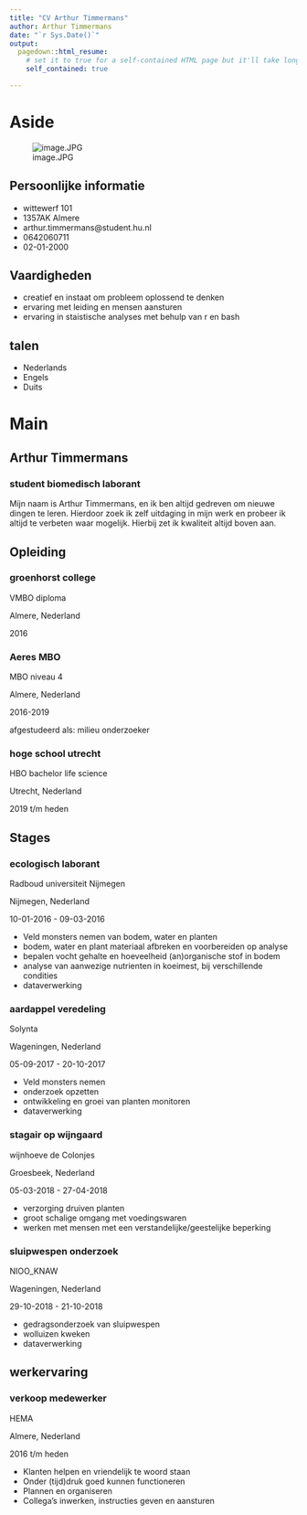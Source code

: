 ```yaml
---
title: "CV Arthur Timmermans"
author: Arthur Timmermans
date: "`r Sys.Date()`"
output:
  pagedown::html_resume:
    # set it to true for a self-contained HTML page but it'll take longer to render
    self_contained: true

---
```


Aside
================================================================================


![image.JPG](images/image.JPG)


Persoonlijke informatie {#contact}
--------------------------------------------------------------------------------
- <i class="fa fa-house"></i> wittewerf 101
- 1357AK Almere
- <i class="fa fa-envelope"></i> arthur.timmermans@student.hu.nl
- <i class="fa fa-phone"></i> 0642060711
- <i class="fa fa-calendar"></i> 02-01-2000

Vaardigheden {#skills}
--------------------------------------------------------------------------------

- creatief en instaat om probleem oplossend te denken 
- ervaring met leiding en mensen aansturen 
- ervaring in staistische analyses met behulp van r en bash 

talen {#language}
--------------------------------------------------------------------------------
- Nederlands
- Engels        
- Duits 





Main
================================================================================

Arthur Timmermans {#title}
--------------------------------------------------------------------------------

### student biomedisch laborant

Mijn naam is Arthur Timmermans, en ik ben altijd gedreven om nieuwe dingen te leren. Hierdoor zoek ik zelf uitdaging in mijn werk en probeer ik altijd te verbeten waar mogelijk. Hierbij zet ik kwaliteit altijd boven aan. 


Opleiding {data-icon=graduation-cap data-concise=true}
--------------------------------------------------------------------------------

### groenhorst college

VMBO diploma

Almere, Nederland

2016


### Aeres MBO 

MBO niveau 4

Almere, Nederland

2016-2019

afgestudeerd als: milieu onderzoeker

### hoge school utrecht 
HBO bachelor life science 

Utrecht, Nederland 

2019 t/m heden

Stages {data-icon=laptop}
--------------------------------------------------------------------------------

### ecologisch laborant 

Radboud universiteit Nijmegen 

Nijmegen, Nederland 

10-01-2016 - 09-03-2016 

::: ervaring
- Veld monsters nemen van bodem, water en planten 
- bodem, water en plant materiaal afbreken en voorbereiden op analyse 
- bepalen vocht gehalte en hoeveelheid (an)organische stof in bodem 
- analyse van aanwezige nutrienten in koeimest, bij verschillende condities 
- dataverwerking 
:::

### aardappel veredeling 

Solynta 

Wageningen, Nederland 

05-09-2017 - 20-10-2017 

::: ervaring
- Veld monsters nemen 
- onderzoek opzetten 
- ontwikkeling en groei van planten monitoren 
- dataverwerking 
:::

###  stagair op wijngaard

wijnhoeve de Colonjes

Groesbeek, Nederland

05-03-2018 - 27-04-2018 

::: ervaring
- verzorging druiven planten 
- groot schalige omgang met voedingswaren 
- werken met mensen met een verstandelijke/geestelijke beperking  
:::

### sluipwespen onderzoek  

NIOO_KNAW 

Wageningen, Nederland 

29-10-2018 - 21-10-2018 


::: ervaring
- gedragsonderzoek van sluipwespen  
- wolluizen kweken   
- dataverwerking 
:::

werkervaring {data-icon=suitcase}
--------------------------------------------------------------------------------

### verkoop medewerker

HEMA 

Almere, Nederland

2016 t/m heden 

::: ervaring
- Klanten helpen en vriendelijk te woord staan 
- Onder (tijd)druk goed kunnen functioneren 
- Plannen en organiseren 
- Collega's inwerken, instructies geven en aansturen 
:::

